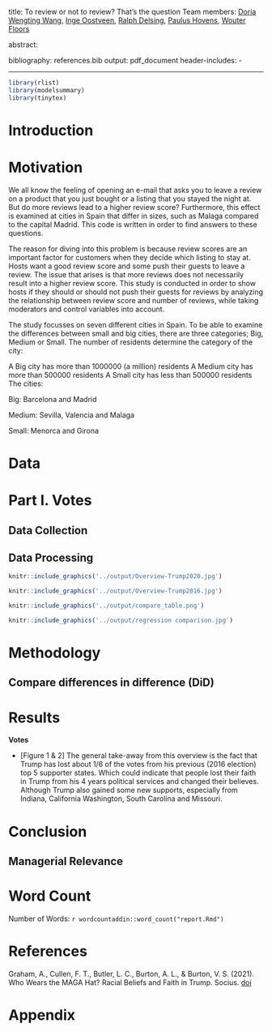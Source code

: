 title: To review or not to review? That's the question
Team members: 
[Doria Wengting Wang](https://github.com/DoriaWW), [Inge Oostveen](https://github.com/IngeOostveen), [Ralph Delsing](https://github.com/RalphGit21), [Paulus Hovens](https://github.com/pphovens), [Wouter Floors](https://github.com/WouterFloors)

abstract:


bibliography: references.bib
output: pdf_document
header-includes: 
- \usepackage{booktabs}

---

```r
library(rlist)
library(modelsummary)
library(tinytex)
```

# Introduction

# Motivation

We all know the feeling of opening an e-mail that asks you to leave a review on a product that you just bought or a listing that you stayed the night at. But do more reviews lead to a higher review score? Furthermore, this effect is examined at cities in Spain that differ in sizes, such as Malaga compared to the capital Madrid. This code is written in order to find answers to these questions.

The reason for diving into this problem is because review scores are an important factor for customers when they decide which listing to stay at. Hosts want a good review score and some push their guests to leave a review. The issue that arises is that more reviews does not necessarily result into a higher review score. This study is conducted in order to show hosts if they should or should not push their guests for reviews by analyzing the relationship between review score and number of reviews, while taking moderators and control variables into account.

The study focusses on seven different cities in Spain. To be able to examine the differences between small and big cities, there are three categories; Big, Medium or Small. The number of residents determine the category of the city:

A Big city has more than 1000000 (a million) residents
A Medium city has more than 500000 residents
A Small city has less than 500000 residents
The cities:

Big: Barcelona and Madrid

Medium: Sevilla, Valencia and Malaga

Small: Menorca and Girona


# Data

# Part I. Votes
## Data Collection


## Data Processing


```r
knitr::include_graphics('../output/Overview-Trump2020.jpg')
```
```r
knitr::include_graphics('../output/Overview-Trump2016.jpg')
```


```r
knitr::include_graphics('../output/compare_table.png')
```


```r
knitr::include_graphics('../output/regression comparison.jpg')
```



# Methodology

## Compare differences in difference (DiD)



# Results

**Votes**

* [Figure 1 & 2] The general take-away from this overview is the fact that Trump has lost about 1/6 of the votes from his previous (2016 election) top 5 supporter states. Which could indicate that people lost their faith in Trump from his 4 years political services and changed their believes. Although Trump also gained some new supports, especially from Indiana, California Washington, South Carolina and Missouri.




# Conclusion


## Managerial Relevance


# Word Count {-}

Number of Words: `r wordcountaddin::word_count("report.Rmd")`

# References

Graham, A., Cullen, F. T., Butler, L. C., Burton, A. L., & Burton, V. S. (2021). Who Wears the MAGA Hat? Racial Beliefs and Faith in Trump. Socius. [doi](https://doi.org/10.1177/2378023121992600)


# Appendix
